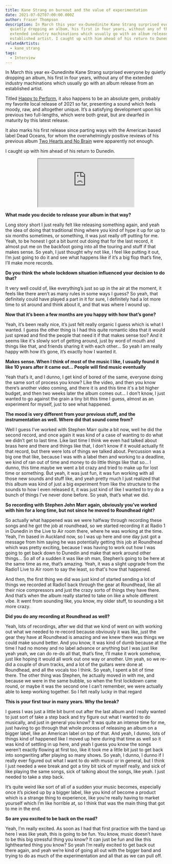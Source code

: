 ```yaml
---
title: Kane Strang on burnout and the value of experimentation
date: 2021-07-02T07:00:00.000Z
author: Fraser Thompson
description: In March this year ex-Dunedinite Kane Strang surprised everyone by
  quietly dropping an album, his first in four years, without any of the
  extended industry machinations which usually go with an album release from an
  established artist. I caught up with him ahead of his return to Dunedin.
relatedArtists:
  - kane_strang
tags:
  - Interview
---
```



In March this year ex-Dunedinite Kane Strang surprised everyone by quietly dropping an album, his first in four years, without any of the extended industry machinations which usually go with an album release from an established artist.

Titled [Happy to Perform](https://kanestrang.bandcamp.com/album/happy-to-perform), it also happens to be an absolute gem, probably my favorite local release of 2021 so far, presenting a sound which feels moody, raw, and altogether unique. It’s a satisfying development upon his previous two full-lengths, which were both great, but are dwarfed in maturity by this latest release.

It also marks his first release since parting ways with the American based label Dead Oceans, for whom the overwhelmingly positive reviews of his previous album [Two Hearts and No Brain](https://kanestrang.bandcamp.com/album/two-hearts-and-no-brain) were apparently not enough.

I caught up with him ahead of his return to Dunedin.

<center><iframe style={{border: 0, width: "100%", height: "120px"}} src="https://bandcamp.com/EmbeddedPlayer/album=582807248/size=large/bgcol=ffffff/linkcol=0687f5/tracklist=false/artwork=small/transparent=true/" seamless><a href="https://kanestrang.bandcamp.com/album/happy-to-perform">Happy to Perform by Kane Strang</a></iframe></center>

**What made you decide to release your album in that way?**

Long story short I just really felt like releasing something again, and yeah the idea of doing that traditional thing where you kind of hype it up for up to six months sometimes, or something, it was just really off putting for me. Yeah, to be honest I got a bit burnt out doing that for the last record, it almost put me on the backfoot going into all the touring and stuff if that makes sense. So yeah, I just thought why not like, I feel like putting it out, I’m just going to do it and see what happens like if it’s a big flop that’s fine, I’ll make more records.

**Do you think the whole lockdown situation influenced your decision to do that?**

It very well could of, like everything’s just so up in the air at the moment, it feels like there aren’t as many rules in some ways I guess? So yeah, that definitely could have played a part in it for sure, I definitely had a lot more time to sit around and think about it, and that was where I wound up.

**Now that it’s been a few months are you happy with how that’s gone?**

Yeah, it’s been really nice, it’s just felt really organic I guess which is what I wanted. I guess the other thing is I had this quite romantic idea that it would just spread and find the people that need it if that makes sense too? And it seems like it's slowly sort of getting around, just by word of mouth and things like that, and friends sharing it with each other… So yeah I am really happy with how it’s gone, it’s exactly how I wanted it.

**Makes sense. When I think of most of the music I like, I usually found it like 10 years after it came out… People will find music eventually**

Yeah that’s it, and I dunno, I get kind of bored of the same, everyone doing the same sort of process you know? Like the video, and then you know there’s another video coming, and there it is and this time it's a bit higher budget, and then two weeks later the album comes out… I don't know, I just wanted to go against the grain a tiny bit this time I guess, almost as an experiment for myself, just to see what happened.

**The mood is very different from your previous stuff, and the instrumentation as well. Where did that sound come from?**

Well I guess I’ve worked with Stephen Marr quite a bit now, well he did the second record, and once again it was kind of a case of wanting to do what we didn’t get to last time. Like last time I think we even had talked about brass here and there and things like that, I don’t know if it would actually fit that record, but there were lots of things we talked about. Percussion was a big one that like, because I was with a label then and working to a deadline, we kind of ran out of time and money to do little things like that so… I dunno, this time maybe we went a bit crazy and tried to make up for lost time or something. But yeah, it was just fun, it was fun working with all those new sounds and stuff like, and yeah pretty much I just realized that this album was kind of just a big experiment from like the structure to the sounds to how I even released it, it was just kind of like I wanted to try do a bunch of things I've never done before. So yeah, that’s what we did.

**So recording with Stephen John Marr again, obviously you’ve worked with him for a long time, but not since he moved to Roundhead right?**

So actually what happened was we were halfway through recording these songs and he got the job at roundhead, so we started recording it at Radio 1 in Dunedin in the Live to Air room there, where he was working at the time. Yeah, I'm based in Auckland now, so I was up here and one day just got a message from him saying he was potentially getting this job at Roundhead which was pretty exciting, because I was having to work out how I was going to get back down to Dunedin and make that work around other things… So all of a sudden it was like oh man, Stephen’s going to be here at the same time as me, that’s amazing. Yeah, it was a slight upgrade from the Radio1 Live to Air room to say the least, so that's how that happened.

And then, the first thing we did was just kind of started sending a lot of things we recorded at Radio1 back through the gear at Roundhead, like all their nice compressors and just the crazy sorto of things they have there. And that’s when the album really started to take on like a whole different vibe. It went from sounding like, you know, my older stuff, to sounding a bit more crazy.

**Did you do any recording at Roundhead as well?**

Yeah, lots of recordings, after we did that we kind of went on with working out what we needed to re-record because obviously it was like, just the gear they have at Roundhead is amazing and we knew there was things we could make sound better. And you know, it was kind of dumb because at the time I had no money and no label advance or anything but I was just like yeah yeah, we can do re-do all that, that’s fine, I’ll make it work somehow, just like hoping it would all work out one way or another. Um yeah, so we re-did a couple of drum tracks, and a lot of the guitars were done at Roundhead, and all the vocals too I think. So yeah, I spent a bit of time there. The other thing was Stephen, he actually moved in with me, and because we were in the same bubble, so when the first lockdown came round, or maybe it was the second one I can’t remember, we were actually able to keep working together. So I felt really lucky in that regard

**This is your first tour in many years. Why the break?**

I guess I was just a little bit burnt out after the last album and I really wanted to just sort of take a step back and try figure out what I wanted to do musically, and just in general you know? It was quite an intense time for me, just having to go through that whole process of releasing an album on a bigger label, like an American label on top of that. And yeah, I dunno, lots of things kind of happened like I moved up here during that time as well so it was kind of settling in up here, and yeah I guess you know the songs weren’t exactly flowing at first too, like it took me a little bit just to get back into songwriting after playing so many shows. So yeah, I dunno, I dunno if I really ever figured out what I want to do with music or in general, but I think I just needed a wee break and got a tiny bit sick of myself really, and sick of like playing the same songs, sick of talking about the songs, like yeah. I just needed to take a step back.

It’s quite weird like sort of all of a sudden your music becomes, especially once it’s picked up by a bigger label, like you kind of become a product which is a strange thing to experience, like you’re really having to market yourself which I’m like horrible at, so I think that was the main thing that got to me in the end.

**So are you excited to be back on the road?**

Yeah, I’m really excited. As soon as I had that first practice with the band up here I was like yeah, this is going to be fun. You know, music doesn’t have to be this big stressful thing you know? It can just be fun and like this lighthearted thing you know? So yeah I’m really excited to get back out there again, and yeah we’re kind of going all out with the bigger band and trying to do as much of the experimentation and all that as we can pull off.
